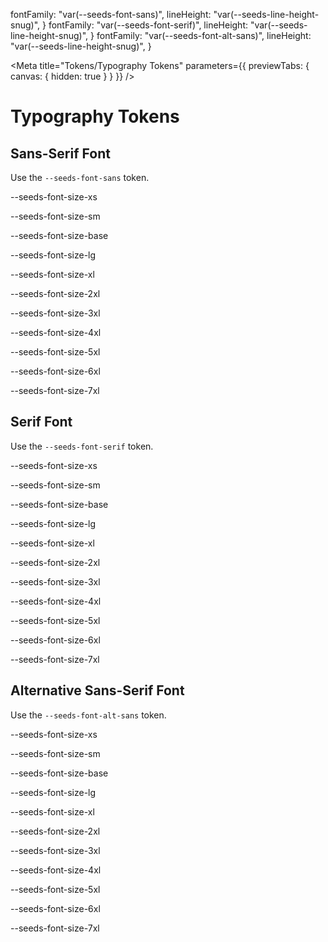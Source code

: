
  fontFamily: "var(--seeds-font-sans)",
  lineHeight: "var(--seeds-line-height-snug)",
}
  fontFamily: "var(--seeds-font-serif)",
  lineHeight: "var(--seeds-line-height-snug)",
}
  fontFamily: "var(--seeds-font-alt-sans)",
  lineHeight: "var(--seeds-line-height-snug)",
}

<Meta title="Tokens/Typography Tokens" parameters={{ previewTabs: { canvas: { hidden: true } } }} />

# Typography Tokens

## Sans-Serif Font

Use the `--seeds-font-sans` token.

<p style={{ ...sansStyle, fontSize: "var(--seeds-font-size-xs)" }}>--seeds-font-size-xs</p>
<p style={{ ...sansStyle, fontSize: "var(--seeds-font-size-sm)" }}>--seeds-font-size-sm</p>
<p style={{ ...sansStyle, fontSize: "var(--seeds-font-size-base)" }}>--seeds-font-size-base</p>
<p style={{ ...sansStyle, fontSize: "var(--seeds-font-size-lg)" }}>--seeds-font-size-lg</p>
<p style={{ ...sansStyle, fontSize: "var(--seeds-font-size-xl)" }}>--seeds-font-size-xl</p>
<p style={{ ...sansStyle, fontSize: "var(--seeds-font-size-2xl)" }}>--seeds-font-size-2xl</p>
<p style={{ ...sansStyle, fontSize: "var(--seeds-font-size-3xl)" }}>--seeds-font-size-3xl</p>
<p style={{ ...sansStyle, fontSize: "var(--seeds-font-size-4xl)" }}>--seeds-font-size-4xl</p>
<p style={{ ...sansStyle, fontSize: "var(--seeds-font-size-5xl)" }}>--seeds-font-size-5xl</p>
<p style={{ ...sansStyle, fontSize: "var(--seeds-font-size-6xl)" }}>--seeds-font-size-6xl</p>
<p style={{ ...sansStyle, fontSize: "var(--seeds-font-size-7xl)" }}>--seeds-font-size-7xl</p>

## Serif Font

Use the `--seeds-font-serif` token.

<p style={{ ...serifStyle, fontSize: "var(--seeds-font-size-xs)" }}>--seeds-font-size-xs</p>
<p style={{ ...serifStyle, fontSize: "var(--seeds-font-size-sm)" }}>--seeds-font-size-sm</p>
<p style={{ ...serifStyle, fontSize: "var(--seeds-font-size-base)" }}>--seeds-font-size-base</p>
<p style={{ ...serifStyle, fontSize: "var(--seeds-font-size-lg)" }}>--seeds-font-size-lg</p>
<p style={{ ...serifStyle, fontSize: "var(--seeds-font-size-xl)" }}>--seeds-font-size-xl</p>
<p style={{ ...serifStyle, fontSize: "var(--seeds-font-size-2xl)" }}>--seeds-font-size-2xl</p>
<p style={{ ...serifStyle, fontSize: "var(--seeds-font-size-3xl)" }}>--seeds-font-size-3xl</p>
<p style={{ ...serifStyle, fontSize: "var(--seeds-font-size-4xl)" }}>--seeds-font-size-4xl</p>
<p style={{ ...serifStyle, fontSize: "var(--seeds-font-size-5xl)" }}>--seeds-font-size-5xl</p>
<p style={{ ...serifStyle, fontSize: "var(--seeds-font-size-6xl)" }}>--seeds-font-size-6xl</p>
<p style={{ ...serifStyle, fontSize: "var(--seeds-font-size-7xl)" }}>--seeds-font-size-7xl</p>

## Alternative Sans-Serif Font

Use the `--seeds-font-alt-sans` token.

<p style={{ ...altSansStyle, fontSize: "var(--seeds-font-size-xs)" }}>--seeds-font-size-xs</p>
<p style={{ ...altSansStyle, fontSize: "var(--seeds-font-size-sm)" }}>--seeds-font-size-sm</p>
<p style={{ ...altSansStyle, fontSize: "var(--seeds-font-size-base)" }}>--seeds-font-size-base</p>
<p style={{ ...altSansStyle, fontSize: "var(--seeds-font-size-lg)" }}>--seeds-font-size-lg</p>
<p style={{ ...altSansStyle, fontSize: "var(--seeds-font-size-xl)" }}>--seeds-font-size-xl</p>
<p style={{ ...altSansStyle, fontSize: "var(--seeds-font-size-2xl)" }}>--seeds-font-size-2xl</p>
<p style={{ ...altSansStyle, fontSize: "var(--seeds-font-size-3xl)" }}>--seeds-font-size-3xl</p>
<p style={{ ...altSansStyle, fontSize: "var(--seeds-font-size-4xl)" }}>--seeds-font-size-4xl</p>
<p style={{ ...altSansStyle, fontSize: "var(--seeds-font-size-5xl)" }}>--seeds-font-size-5xl</p>
<p style={{ ...altSansStyle, fontSize: "var(--seeds-font-size-6xl)" }}>--seeds-font-size-6xl</p>
<p style={{ ...altSansStyle, fontSize: "var(--seeds-font-size-7xl)" }}>--seeds-font-size-7xl</p>
